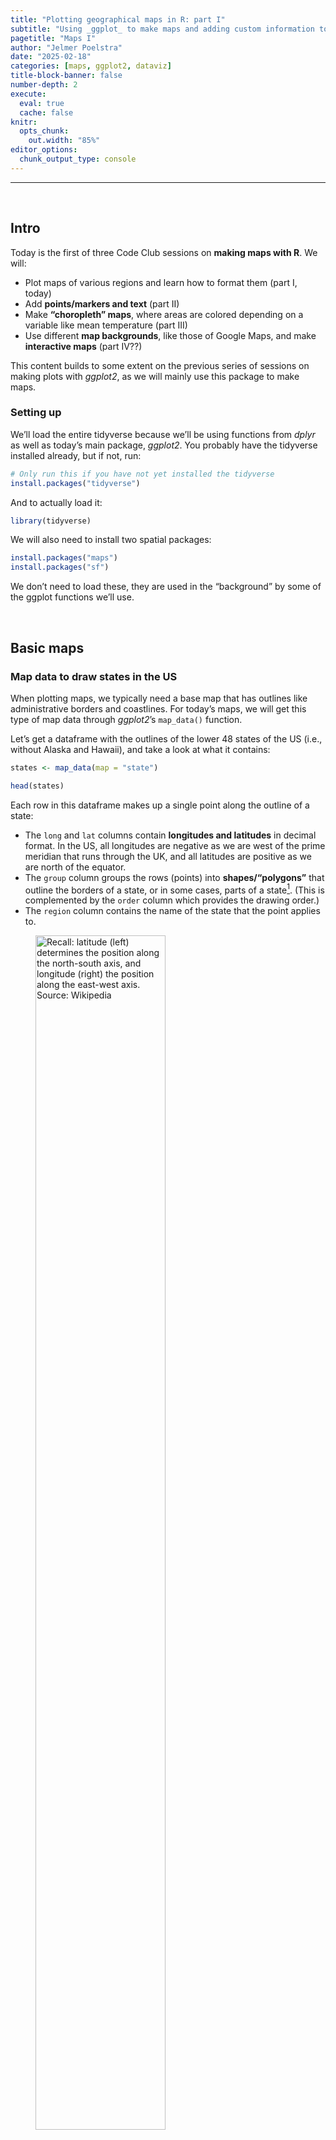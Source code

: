 ```yaml
---
title: "Plotting geographical maps in R: part I"
subtitle: "Using _ggplot_ to make maps and adding custom information to them."
pagetitle: "Maps I"
author: "Jelmer Poelstra"
date: "2025-02-18"
categories: [maps, ggplot2, dataviz]
title-block-banner: false
number-depth: 2
execute: 
  eval: true
  cache: false
knitr:
  opts_chunk:
    out.width: "85%"
editor_options: 
  chunk_output_type: console
---
```


------------------------------------------------------------------------

<br>

## Intro

Today is the first of three Code Club sessions on **making maps with R**.
We will:

- Plot maps of various regions and learn how to format them (part I, today)
- Add **points/markers and text** (part II)
- Make **"choropleth" maps**, where areas are colored depending on a variable
  like mean temperature (part III)
- Use different **map backgrounds**, like those of Google Maps,
  and make **interactive maps** (part IV??)

This content builds to some extent on the previous series of sessions on
making plots with _ggplot2_, as we will mainly use this package to make maps.

### Setting up

We'll load the entire tidyverse because we'll be using functions from _dplyr_
as well as today's main package, _ggplot2_.
You probably have the tidyverse installed already, but if not, run:

```r
# Only run this if you have not yet installed the tidyverse
install.packages("tidyverse")
```

And to actually load it:

```r
library(tidyverse)
```

We will also need to install two spatial packages:

```r
install.packages("maps")
install.packages("sf")
```

We don't need to load these,
they are used in the "background" by some of the ggplot functions we'll use.

<br>

## Basic maps

### Map data to draw states in the US

When plotting maps, we typically need a base map that has outlines like 
administrative borders and coastlines.
For today's maps,
we will get this type of map data through _ggplot2_'s `map_data()` function.

Let's get a dataframe with the outlines of the lower 48 states of the US
(i.e., without Alaska and Hawaii), and take a look at what it contains:

```r
states <- map_data(map = "state")

head(states)
```

Each row in this dataframe makes up a single point along the outline of a state:

- The `long` and `lat` columns contain **longitudes and latitudes** in decimal
  format.
  In the US, all longitudes are negative as we are west of the prime meridian
  that runs through the UK,
  and all latitudes are positive as we are north of the equator.
- The `group` column groups the rows (points) into **shapes/"polygons"** that
  outline the borders of a state, or in some cases, parts of a state^[
  Michigan for example, has a polygon for the lower part of the state, and one
  for the Upper Peninsula.
  ]. 
  (This is complemented by the `order` column which provides the drawing order.) 
- The `region` column contains the name of the state that the point applies to.

![Recall: latitude (left) determines the position along the north-south axis,<br> and longitude (right) the position along the east-west axis. [Source: Wikipedia](https://commons.wikimedia.org/wiki/File:Latitude_and_Longitude_of_the_Earth.svg)](img/Latitude_and_Longitude_of_the_Earth.svg){fig-align="center" width="70%"}

<hr style="height:1pt; visibility:hidden;" />

### Our first map

To make a first map, we pass our dataframe to _ggplot_ as per usual,
and then use the geom **`geom_polygon()`** to draw the polygons that make up the
states, mapping:

- Longitude (`long`, east-west axis) to the `x` aesthetic
- Latitude (`lat`, north-south axis) to the `y` aesthetic

```r
ggplot(states) +
  geom_polygon(aes(x = long, y = lat))
```

That doesn't look so good -- what could be the problem here?

We need to tell ggplot which **groups of points** together form discrete shapes
like an individual state's outline,
and can do so by additionally mapping our data frame's `group` column to the
plot's `group` aesthetic:

```r
ggplot(states) +
  geom_polygon(aes(x = long, y = lat, group = group))
```

Much better!

<hr style="height:1pt; visibility:hidden;" />

### Map projections

When creating maps, especially for large geographic areas like the world,
continents, or big countries like the US, you need to consider the "projection".
We will not go into the details of map projections here, but will note that:

- Different projections are suitable for different geographic areas 
- The _ggplot_ function `coord_sf()` sets a geographic coordinate system for the
  plot and with its argument `crs` (Coordinate Reference System, CRS),
  we can set the specific projection.
- CRS projections have numbers, e.g.:
  - `5070` is a projection suitable for the lower 48
  - `4326` is what GPS coordinates like those in our `states` dataframe are
    based on
- Below, we'll use `coord_sf(crs = 5070, default_crs = 4326)`, to state that:
  - We want to plot the map with the `5070` CRS
  - Our data has `4326`-style GPS coordinates

In the map below, note the curvature of especially the latitudinal lines,
which our previous maps didn't have:

```r
ggplot(states) +
  geom_polygon(aes(x = long, y = lat, group = group)) +
  coord_sf(crs = 5070, default_crs = 4326)
```

### Map theming

With maps, more basic _ggplot2_ themes like `theme_minimal()` or `theme_void()`
tend to look better since we're often not that interested in the background
panel and the axes.

- With `theme_minimal()` -- something like this could be useful for a map
  in a scientific paper:

```r
# Code is the same as above, just with `theme_minimal()` added:
ggplot(states) +
  geom_polygon(aes(x = long, y = lat, group = group)) +
  coord_sf(crs = 5070, default_crs = 4326) +
  theme_minimal()
```

- With `theme_void()`, which omits the plotting panel and axis altogether: 

```r
# Code is the same as above, just with `theme_void()` added:
ggplot(states) +
  geom_polygon(aes(x = long, y = lat, group = group)) +
  coord_sf(crs = 5070, default_crs = 4326) +
  theme_void()
```

When you make many plots that should have similar theming,
a nice _ggplot_ trick is to **set an overall theme for the entire session**
with the `theme_set()` function,
and optionally modify that with the `theme_update()` function.

Let's do that here,
so we don't have to keep adding the `theme_void()` line to every plot ---
and we're also saying that we want any legends above the plot rather than besides
it:

```r
theme_set(theme_void())
theme_update(legend.position = "top")
```

We may also want to change the **fill and outline colors of the states** ---
and let's save this map as an object `p` so we can build on it in the next section:

```r
p <- ggplot(states) +
  geom_polygon(
    aes(x = long, y = lat, group = group),
    fill = "grey85",
    color = "grey40",
    linewidth = 0.1
    ) +
  coord_sf(crs = 5070, default_crs = 4326)

p
```

::: exercise
### {{< fa user-edit >}} Exercise

**A)** Create a map that _does not have visible state lines_.
While you're at it, you can also play around with the settings inside `geom_polygon()`
to get a map look that you like --- or one that you hate, just for the fun of it.
And how about a map with a blue panel background?
After all, most (but not all) of the area surrounding the US is water.

<details><summary>Click here for hints</summary>

- If the `fill` and `color`(=outlines) colors are assigned the same color,
  no state lines will be visible.
  
- You can set the panel background (which in this case is the area around the US
  stated) with `theme(panel.background = element_rect(...))`.

</details>

<details><summary>Click here to see some examples</summary>

- You can make sure that the state lines aren't visible by providing the same color
  for the `color` and `fill` aesthetics:
  
```r
ggplot(states) +
  geom_polygon(
    aes(x = long, y = lat, group = group),
    fill = "palevioletred",
    color = "palevioletred"
    ) +
  coord_sf(crs = 5070, default_crs = 4326)
```

- Why should the map look good, anyway?

```r
ggplot(states) +
  geom_polygon(
    aes(x = long, y = lat, group = group),
    fill = "lightblue",
    color = "darkred",
    linewidth = 1
    ) +
  coord_sf(crs = 5070, default_crs = 4326)
```

- A blue panel background:

```r
ggplot(states) +
  geom_polygon(
    aes(x = long, y = lat, group = group),
    fill = "grey85",
    color = "grey40",
    linewidth = 0.1
    ) +
  coord_sf(crs = 5070, default_crs = 4326) +
  theme(
    panel.background = element_rect(fill = "dodgerblue", color = "grey20")
    )
```
  
</details>

**B)** Still using the `states` dataframe as a starting point,
can you make a map that only shows Ohio?
And/or another state,
or a combination of neighboring states that you would like to see?

<details><summary>Click here to see hints</summary>

- Rather than trying to zoom in by setting different axis limits,
  try to use `filter()` to subset `states` to only Ohio (and/or other states)
  before you pass the data to `ggplot()`.
  
- When plotting individual states, our current CFS does not look that great
  as states are "tilted". When you're not interested in looking up a correct
  projection, just adding `coord_sf()` with no arguments can give a reasonable look.

</details>

<details><summary>Click here to see some examples</summary>

- What are the state names like? Turns out they are all in lowercase:

```r
unique(states$region)
```

- Plotting only Ohio -- first use `filter()` to only keep the outline for the
  state of Ohio, then plot like before:

```r
states |>
  filter(region == "ohio") |> 
  ggplot() +
  geom_polygon(
    aes(x = long, y = lat, group = group),
    fill = "skyblue",
    color = "grey40",
    linewidth = 0.5
    ) +
  coord_sf()
```

- Plotting Ohio along with two neighboring states:

```r
states |>
  filter(region %in% c("ohio", "indiana", "michigan")) |> 
  ggplot() +
  geom_polygon(
    aes(x = long, y = lat, group = group),
    fill = "azure4",
    color = "grey40",
    linewidth = 0.5
    ) +
  coord_sf()
```

</details>

:::

<hr style="height:1pt; visibility:hidden;" />

### Zooming in

In the exercise above, we plotted only Ohio by filtering the input data frame.
Alternatively, we may want to zoom in to a region without considering
administrative borders.
We can do so with the `xlim` and `ylim` arguments of `coord_sf()`:

```r
ggplot(states) +
  geom_polygon(
    aes(x = long, y = lat, group = group),
    fill = "grey85",
    color = "grey40",
    linewidth = 0.2
    ) +
  # Set the x and y limits inside coord_sf:
  coord_sf(xlim = c(-79, -89), ylim = c(35, 45)) +
  # We may now want to draw a border around the plot since we're cutting of
  # landmasses:
  theme(
    panel.border = element_rect(fill = NA, color = "grey20", linewidth = 0.5)
    )
```

<br>
